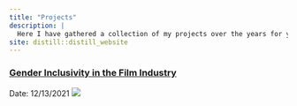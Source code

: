 ```yaml
---
title: "Projects"
description: |
  Here I have gathered a collection of my projects over the years for your review. See how I have grown over time and how I continue to apply the skills I have learned in my everyday work! 
site: distill::distill_website
---
```


### [Gender Inclusivity in the Film Industry](Film_Project/MovieAnalysis2.html)
Date: 12/13/2021
![](Film_Blog_img.PNG)
